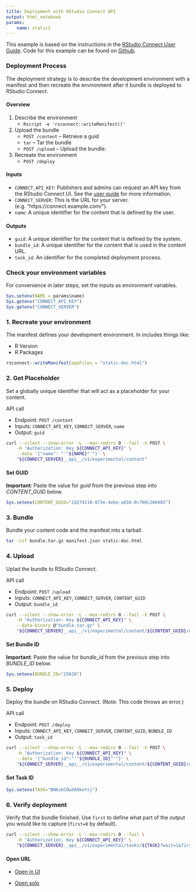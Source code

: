 ```yaml
---
title: Deployment with RStudio Connect API
output: html_notebook
params:
    name: static2
---
```


This example is based on the instructions in the [RStudio Connect User Guide](https://docs.rstudio.com/connect/user/cookbook.html#cookbook-deploying). Code for this example can be found on [Github](https://github.com/nwstephens/connect-api).

### Deployment Process

The deployment strategy is to describe the development environment with a manifest and then recreate the environment after it bundle is deployed to RStudio Connect.

#### Overview

1. Describe the environment
    * `Rscript -e 'rsconnect::writeManifest()'`
2. Upload the bundle
    * `POST /content` -- Retrieve a guid
    * `tar` -- Tar the bundle
    * `POST /upload` -- Upload the bundle: 
3. Recreate the environment
    * `POST /deploy`

#### Inputs

* `CONNECT_API_KEY`: Publishers and admins can request an API key from the RStudio Connect UI. See the [user guide](https://docs.rstudio.com/connect/user/cookbook.html#cookbook-configuring-your-scripts) for more information. 
* `CONNECT_SERVER`: This is the URL for your server. (e.g. "https://connect.example.com/").
* `name`: A unique identifier for the content that is defined by the user.

#### Outputs

* `guid`: A unique identifier for the content that is defined by the system.
* `bundle_id`: A unique identifier for the content that is used in the content URL.
* `task_id`: An identifier for the completed deployment process.

### Check your environment variables

For convenience in later steps, set the inputs as environment variables.

```r
Sys.setenv(NAME = params$name)
Sys.getenv("CONNECT_API_KEY")
Sys.getenv("CONNECT_SERVER")
```


### 1. Recreate your environment

The manifest defines your development environment. In includes things like:

* R Version
* R Packages

```r
rsconnect::writeManifest(appFiles = "static-doc.html")
```

### 2. Get Placeholder

Set a globally unique identifier that will act as a placeholder for your content.

API call

* Endpoint: `POST /content`
* Inputs: `CONNECT_API_KEY`, `CONNECT_SERVER`, `name`
* Output: `guid`

```bash
curl --silent --show-error -L --max-redirs 0 --fail -X POST \
    -H "Authorization: Key ${CONNECT_API_KEY}" \
    --data '{"name": "'"${NAME}"'"}' \
    "${CONNECT_SERVER}__api__/v1/experimental/content"
```


#### Set GUID

**Important**: Paste the value for *guid* from the previous step into *CONTENT_GUID* below.

```r
Sys.setenv(CONTENT_GUID="2d274110-073e-4ebe-a656-0c700c269403")
```

### 3. Bundle

Bundle your content code and the manifest into a tarball.

```bash
tar -czf bundle.tar.gz manifest.json static-doc.html
```

### 4. Upload

Uplad the bundle to RStudio Connect.

API call

* Endpoint: `POST /upload`
* Inputs: `CONNECT_API_KEY`, `CONNECT_SERVER`, `CONTENT_GUID`
* Output: `bundle_id`

```bash
curl --silent --show-error -L --max-redirs 0 --fail -X POST \
    -H "Authorization: Key ${CONNECT_API_KEY}" \
    --data-binary @"bundle.tar.gz" \
    "${CONNECT_SERVER}__api__/v1/experimental/content/${CONTENT_GUID}/upload"
```

#### Set Bundle ID

**Important**: Paste the value for *bundle_id* from the previous step into *BUNDLE_ID* below.

```r
Sys.setenv(BUNDLE_ID="25020")
```

### 5. Deploy

Deploy the bundle on RStudio Connect. (Note: This code throws an error.)

API call

* Endpoint: `POST /deploy`
* Inputs: `CONNECT_API_KEY`, `CONNECT_SERVER`, `CONTENT_GUID`, `BUNDLE_ID`
* Output: `task_id`

```bash
curl --silent --show-error -L --max-redirs 0 --fail -X POST \
    -H "Authorization: Key ${CONNECT_API_KEY}" \
    --data '{"bundle_id":"'"${BUNDLE_ID}"'"}' \
    "${CONNECT_SERVER}__api__/v1/experimental/content/${CONTENT_GUID}/deploy"
```

#### Set Task ID

```r
Sys.setenv(TASK="BN6s6COwXA9koYsj")
```


### 6. Verify deployment

Verify that the bundle finished. Use `first` to define what part of the output you would like to capture (`first=0` by default).

```bash
curl --silent --show-error -L --max-redirs 0 --fail \
    -H "Authorization: Key ${CONNECT_API_KEY}" \
    "${CONNECT_SERVER}__api__/v1/experimental/tasks/${TASK}?wait=1&first=0"
```

#### Open URL

* [Open in UI](`r paste0(Sys.getenv("CONNECT_SERVER"), "connect/#/apps/", Sys.getenv("CONTENT_GUID"))`)

* [Open solo](`r paste0(Sys.getenv("CONNECT_SERVER"), "content/", Sys.getenv("CONTENT_GUID"))`)
